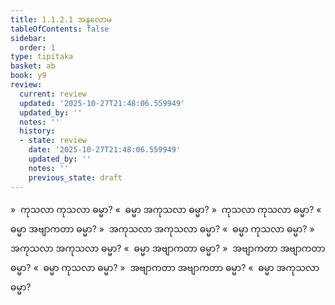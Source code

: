 ```yaml
---
title: 1.1.2.1 အနုလောမ
tableOfContents: false
sidebar:
  order: 1
type: tipitaka
basket: ab
book: y9
review:
  current: review
  updated: '2025-10-27T21:48:06.559949'
  updated_by: ''
  notes: ''
  history:
  - state: review
    date: '2025-10-27T21:48:06.559949'
    updated_by: ''
    notes: ''
    previous_state: draft
---
```



<ReviewStatus review={frontmatter.review} showDetails={true} />

<HypothesisAnnotation frontmatter={frontmatter} />

<DynamicBreadcrumb />

<Division number="3" book="y9" e="ch" v="35" p="2">

<Paragraph number="14" book="y9">
»  ကုသလာ ကုသလာ ဓမ္မာ?
</Paragraph>

<Paragraph number="15" book="y9">
«  ဓမ္မာ အကုသလာ ဓမ္မာ?
</Paragraph>

<Paragraph number="16" book="y9">
»  ကုသလာ ကုသလာ ဓမ္မာ?
</Paragraph>

<Paragraph number="17" book="y9">
«  ဓမ္မာ အဗျာကတာ ဓမ္မာ?
</Paragraph>

</Division>
<Division number="4" book="y9" e="ch" v="35" p="2">

<Paragraph number="18" book="y9">
»  အကုသလာ အကုသလာ ဓမ္မာ?
</Paragraph>

<Paragraph number="19" book="y9">
«  ဓမ္မာ ကုသလာ ဓမ္မာ?
</Paragraph>

<Paragraph number="20" book="y9">
»  အကုသလာ အကုသလာ ဓမ္မာ?
</Paragraph>

<Paragraph number="21" book="y9">
«  ဓမ္မာ အဗျာကတာ ဓမ္မာ?
</Paragraph>

</Division>
<Division number="5" book="y9" e="ch" v="35" p="2">

<Paragraph number="22" book="y9">
»  အဗျာကတာ အဗျာကတာ ဓမ္မာ?
</Paragraph>

<Paragraph number="23" book="y9">
«  ဓမ္မာ ကုသလာ ဓမ္မာ?
</Paragraph>

<Paragraph number="24" book="y9">
»  အဗျာကတာ အဗျာကတာ ဓမ္မာ?
</Paragraph>

<Paragraph number="25" book="y9">
«  ဓမ္မာ အကုသလာ ဓမ္မာ?
</Paragraph>
</Division>